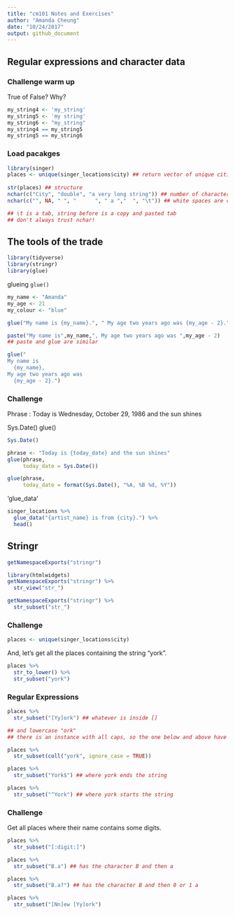 ```yaml
---
title: "cm101 Notes and Exercises"
author: "Amanda Cheung"
date: "10/24/2017"
output: github_document
---
```

## Regular expressions and character data

### Challenge warm up
True of False? Why?
```r
my_string4 <- 'my_string'
my_string5 <- 'my string'
my_string6 <- "my_string"
my_string4 == my_string5
my_string5 == my_string6
```

### Load pacakges
```r
library(singer)
places <- unique(singer_locations$city) ## return vector of unique cities, no repetitions
  
str(places) ## structure
nchar(c("City", "double", "a very long string")) ## number of characters in a string
nchar(c("", NA, " ", "      ", " a ","  ", "\t")) ## white spaces are counted

## \t is a tab, string before is a copy and pasted tab
## don't always trust nchar!
```

## The tools of the trade

```r
library(tidyverse)
library(stringr)
library(glue)
```

glueing `glue()`

```r
my_name <- "Amanda"
my_age <- 21
my_colour <- "blue"

glue("My name is {my_name}.", " My age two years ago was {my_age - 2}.")
```

```r
paste("My name is",my_name,", My age two years ago was ",my_age - 2)
## paste and glue are similar
```

```r
glue("
My name is
  {my_name},
My age two years ago was
  {my_age - 2}.")
```

### Challenge

Phrase : Today is Wednesday, October 29, 1986 and the sun shines

Sys.Date()
glue()

```r
Sys.Date()
```

```r
phrase <- "Today is {today_date} and the sun shines"
glue(phrase,
     today_date = Sys.Date())
```

```r
glue(phrase,
     today_date = format(Sys.Date(), "%A, %B %d, %Y"))
```

'glue_data'

```r
singer_locations %>% 
  glue_data("{artist_name} is from {city}.") %>% 
  head()
```

## Stringr

```r
getNamespaceExports("stringr")
```

```r
library(htmlwidgets)
getNamespaceExports("stringr") %>% 
  str_view("str_")
```


```r
getNamespaceExports("stringr") %>% 
  str_subset("str_")
```

### Challenge

```r
places <- unique(singer_locations$city)
```

And, let's get all the places containing the string "york".

```r
places %>%
  str_to_lower() %>% 
  str_subset("york")
```

### Regular Expressions

```r
places %>% 
  str_subset("[Yy]ork") ## whatever is inside []

## and lowercase "ork"
## there is an instance with all caps, so the one below and above have an extra result
```

```r
places %>% 
  str_subset(coll("york", ignore_case = TRUE))
```

```r
places %>% 
  str_subset("York$") ## where york ends the string
```

```r
places %>% 
  str_subset("^York") ## where york starts the string
```


### Challenge

Get all places where their name contains some digits. 

```r
places %>% 
  str_subset("[:digit:]")
```

```r
places %>% 
  str_subset("B.a") ## has the character B and then a
```

```r
places %>% 
  str_subset("B.a?") ## has the character B and then 0 or 1 a
```

```r
places %>% 
  str_subset("[Nn]ew [Yy]ork")
```




